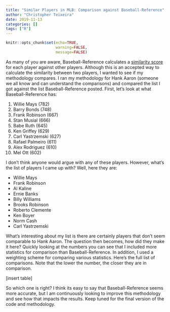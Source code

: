 ```yaml
---
title: "Similar Players in MLB: Comparison against Baseball-Reference"
author: "Christopher Teixeira"
date: 2019-11-13
categories: []
tags: ["R"]
---
```


```r
knitr::opts_chunk$set(echo=TRUE,
                      warning=FALSE, 
                      message=FALSE)
```

As many of you are aware, Baseball-Reference calculates a [similarity score](http://www.baseball-reference.com/about/similarity.shtml) for each player against other players. Although this is an accepted way to calculate the similarity between two players, I wanted to see if my methodology compares. I ran my methodology for Hank Aaron (someone we all know and can understand the comparisons) and compared the list I got against the list Baseball-Reference posted. First, let’s look at what Baseball-Reference has:

1. Willie Mays (782) 
2. Barry Bonds (748) 
3. Frank Robinson (667) 
4. Stan Musial (666) 
5. Babe Ruth (645) 
6. Ken Griffey (629) 
7. Carl Yastrzemski (627) 
8. Rafael Palmeiro (611) 
9. Alex Rodriguez (610) 
10. Mel Ott (602) 

I don’t think anyone would argue with any of these players. However, what’s the list of players I came up with? Well, here they are:

* Willie Mays 
* Frank Robinson 
* Al Kaline 
* Ernie Banks 
* Billy Williams 
* Brooks Robinson 
* Roberto Clemente 
* Ken Boyer 
* Norm Cash 
* Carl Yastrzemski 

What’s interesting about my list is there are certainly players that don’t seem comparable to Hank Aaron. The question then becomes, how did they make it here? Quickly looking at the numbers you can see that I included more statistics for comparison than Baseball-Reference. In addition, I used a weighting scheme for comparing various statistics. Here’s the full list of comparisons. Note that the lower the number, the closer they are in comparison. 

[insert table]

So which one is right? I think its easy to say that Baseball-Reference seems more accurate, but I am continuously looking to improve this methodology and see how that impacts the results. Keep tuned for the final version of the code and methodology.